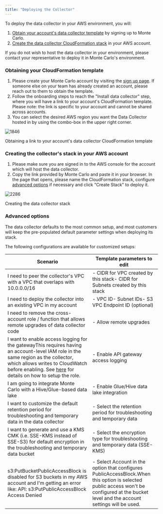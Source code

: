 ```yaml
---
title: "Deploying the Collector"
---
```


To deploy the data collector in your AWS environment, you will:

1. [Obtain your account's data collector template](/docs/deployment#obtaining-your-cloudformation-template) by signing up to Monte Carlo.
2. [Create the data collector CloudFormation stack](/docs/deployment#creating-the-collectors-stack-in-your-aws-account) in your AWS account.

If you do not wish to host the data collector in your environment, please contact your representative to deploy it in Monte Carlo's environment.

### Obtaining your CloudFormation template

1. Please create your Monte Carlo account by visiting the [sign up page](https://getmontecarlo.com/signup). If someone else on your team has already created an account, please reach out to them to obtain the template.
2. Follow the onboarding steps to reach the "Install data collector" step, where you will have a link to your account's CloudFormation template. Please note: the link is specific to your account and cannot be shared across accounts.
3. You can select the desired AWS region you want the Data Collector hosted in by using the combo-box in the upper right corner.

![1846](/images/7c6dea5-Screen_Shot_2022-03-21_at_9.19.02_AM.png "Screen Shot 2022-03-21 at 9.19.02 AM.png")

Obtaining a link to your account's data collector CloudFormation template

### Creating the collector's stack in your AWS account

1. Please make sure you are signed in to the AWS console for the account which will host the data collector.
2. Copy the link provided by Monte Carlo and paste it in your browser. In the page that opens, please name the CloudFormation stack, configure [advanced options](/docs/deployment#advanced-options) if necessary and click "Create Stack" to deploy it.

![2286](/images/9cedd10-Screen_Shot_2020-12-28_at_12.37.20.png "Screen Shot 2020-12-28 at 12.37.20.png")

Creating the data collector stack

### Advanced options

The data collector defaults to the most common setup, and most customers will keep the pre-populated default parameter settings when deploying its stack.

The following configurations are available for customized setups: 

| Scenario                                                                                                                                                                                                                                                                                        | Template parameters to edit                                                                                                                                                                 |
| ----------------------------------------------------------------------------------------------------------------------------------------------------------------------------------------------------------------------------------------------------------------------------------------------- | ------------------------------------------------------------------------------------------------------------------------------------------------------------------------------------------- |
| I need to peer the collector's VPC with a VPC that overlaps with 10.0.0.0/16                                                                                                                                                                                                                    | \- CIDR for VPC created by this stack\- CIDR for Subnets created by this stack                                                                                                              |
| I need to deploy the collector into an existing VPC in my account                                                                                                                                                                                                                               | \- VPC ID\- Subnet IDs\- S3 VPC Endpoint ID (optional)                                                                                                                                      |
| I need to remove the cross-account role / function that allows remote upgrades of data collector code                                                                                                                                                                                           | \- Allow remote upgrades                                                                                                                                                                    |
| I want to enable access logging for the gatewayThis requires having an account-level IAM role in the same region as the collector, which allows writes to CloudWatch before enabling. See [here](/docs/advanced-configuration#api-gateway-access-logging) for details on how to setup the role. | \- Enable API gateway access logging                                                                                                                                                        |
| I am going to integrate Monte Carlo with a Hive/Glue-based data lake                                                                                                                                                                                                                            | \- Enable Glue/Hive data lake integration                                                                                                                                                   |
| I want to customize the default retention period for troubleshooting and temporary data in the data collector                                                                                                                                                                                   | \- Select the retention period for troubleshooting and temporary data                                                                                                                       |
| I want to generate and use a KMS CMK (i.e. SSE-KMS instead of SSE-S3) for default encryption in the troubleshooting and temporary data bucket                                                                                                                                                   | \- Select the encryption type for troubleshooting and temporary data (SSE-KMS)                                                                                                              |
| s3:PutBucketPublicAccessBlock is disabled for S3 buckets in my AWS account and I'm getting an error like: API: s3:PutPublicAccessBlock Access Denied                                                                                                                                            | \- Select Account in the option that configures PublicAccessBlock.When this option is selected public access won't be configured at the bucket level and the account settings will be used. |